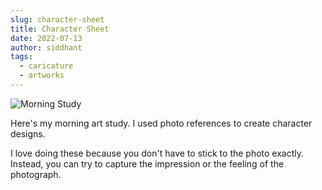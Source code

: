 ```yaml
---
slug: character-sheet
title: Character Sheet
date: 2022-07-13
author: siddhant
tags:
  - caricature
  - artworks
---
```

![](/images/blog1-01.png "Morning Study")

Here's my morning art study. I used photo references to create character designs. 

I love doing these because you don't have to stick to the photo exactly. Instead, you can try to capture the impression or the feeling of the photograph.